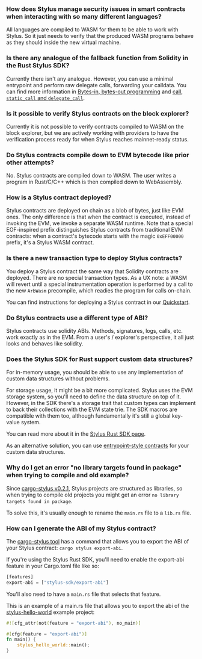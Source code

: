 ### How does Stylus manage security issues in smart contracts when interacting with so many different languages?

All languages are compiled to WASM for them to be able to work with Stylus. So it just needs to verify that the produced WASM programs behave as they should inside the new virtual machine.

### Is there any analogue of the fallback function from Solidity in the Rust Stylus SDK?

Currently there isn't any analogue. However, you can use a minimal entrypoint and perform raw delegate calls, forwarding your calldata. You can find more information in [Bytes-in, bytes-out programming](https://docs.arbitrum.io/stylus/reference/rust-sdk-guide#bytes-in-bytes-out-programming) and [call, `static_call` and `delegate_call`](https://docs.arbitrum.io/stylus/reference/rust-sdk-guide#call-static_call-and-delegate_call).

### Is it possible to verify Stylus contracts on the block explorer?

Currently it is not possible to verify contracts compiled to WASM on the block explorer, but we are actively working with providers to have the verification process ready for when Stylus reaches mainnet-ready status.

### Do Stylus contracts compile down to EVM bytecode like prior other attempts?

No. Stylus contracts are compiled down to WASM. The user writes a program in Rust/C/C++ which is then compiled down to WebAssembly.

### How is a Stylus contract deployed?

Stylus contracts are deployed on chain as a blob of bytes, just like EVM ones. The only difference is that when the contract is executed, instead of invoking the EVM, we invoke a separate WASM runtime. Note that a special EOF-inspired prefix distinguishes Stylus contracts from traditional EVM contracts: when a contract's bytecode starts with the magic `0xEFF00000` prefix, it's a Stylus WASM contract.

### Is there a new transaction type to deploy Stylus contracts?

You deploy a Stylus contract the same way that Solidity contracts are deployed. There are no special transaction types. As a UX note: a WASM will revert until a special instrumentation operation is performed by a call to the new `ArbWasm` precompile, which readies the program for calls on-chain.

You can find instructions for deploying a Stylus contract in our [Quickstart](https://docs.arbitrum.io/stylus/stylus-quickstart#checking-your-stylus-project-is-valid).

### Do Stylus contracts use a different type of ABI?

Stylus contracts use solidity ABIs. Methods, signatures, logs, calls, etc. work exactly as in the EVM. From a user's / explorer's perspective, it all just looks and behaves like solidity.

### Does the Stylus SDK for Rust support custom data structures?

For in-memory usage, you should be able to use any implementation of custom data structures without problems.

For storage usage, it might be a bit more complicated. Stylus uses the EVM storage system, so you'll need to define the data structure on top of it. However, in the SDK there's a storage trait that custom types can implement to back their collections with the EVM state trie. The SDK macros are compatible with them too, although fundamentally it's still a global key-value system.

You can read more about it in the [Stylus Rust SDK page](https://docs.arbitrum.io/stylus/reference/rust-sdk-guide#storage).

As an alternative solution, you can use [entrypoint-style contracts](https://docs.arbitrum.io/stylus/reference/rust-sdk-guide#bytes-in-bytes-out-programming) for your custom data structures.

### Why do I get an error "no library targets found in package" when trying to compile and old example?

Since [cargo-stylus v0.2.1](https://github.com/OffchainLabs/cargo-stylus/releases/tag/v0.2.1), Stylus projects are structured as libraries, so when trying to compile old projects you might get an error `no library targets found in package`.

To solve this, it's usually enough to rename the `main.rs` file to a `lib.rs` file.

### How can I generate the ABI of my Stylus contract?

The [cargo-stylus tool](https://github.com/OffchainLabs/cargo-stylus/tree/main#exporting-solidity-abis) has a command that allows you to export the ABI of your Stylus contract: `cargo stylus export-abi`.

If you're using the Stylus Rust SDK, you'll need to enable the export-abi feature in your Cargo.toml file like so:

```rust
[features]
export-abi = ["stylus-sdk/export-abi"]
```

You'll also need to have a `main.rs` file that selects that feature.

This is an example of a main.rs file that allows you to export the abi of the [stylus-hello-world](https://github.com/OffchainLabs/stylus-hello-world) example project:

```rust
#![cfg_attr(not(feature = "export-abi"), no_main)]

#[cfg(feature = "export-abi")]
fn main() {
    stylus_hello_world::main();
}
```
